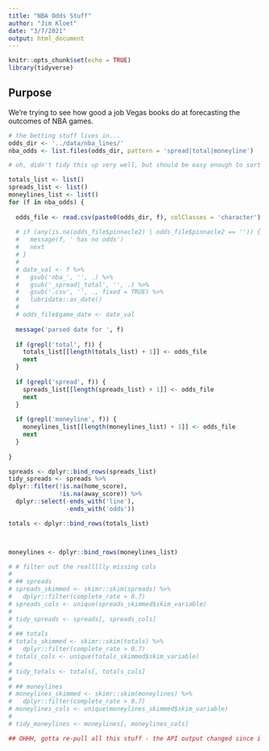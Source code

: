 ```yaml
---
title: "NBA Odds Stuff"
author: "Jim Kloet"
date: "3/7/2021"
output: html_document
---
```


```r
knitr::opts_chunk$set(echo = TRUE)
library(tidyverse)
```

## Purpose

We're trying to see how good a job Vegas books do at forecasting the outcomes of NBA games.

``` r
# the betting stuff lives in...
odds_dir <- '../data/nba_lines/'
nba_odds <- list.files(odds_dir, pattern = 'spread|total|moneyline')

# oh, didn't tidy this up very well, but should be easy enough to sort this out

totals_list <- list()
spreads_list <- list()
moneylines_list <- list()
for (f in nba_odds) {
  
  odds_file <- read.csv(paste0(odds_dir, f), colClasses = 'character')
  
  # if (any(is.na(odds_file$pinnacle2) | odds_file$pinnacle2 == '')) {
  #   message(f, ' has no odds')
  #   next
  # }
  # 
  # date_val <- f %>%
  #   gsub('nba_', '', .) %>%
  #   gsub('_spread|_total', '', .) %>%
  #   gsub('.csv', '', ., fixed = TRUE) %>%
  #   lubridate::as_date()
  # 
  # odds_file$game_date <- date_val
  
  message('parsed date for ', f)
  
  if (grepl('total', f)) {
    totals_list[[length(totals_list) + 1]] <- odds_file
    next
  }
  
  if (grepl('spread', f)) {
    spreads_list[[length(spreads_list) + 1]] <- odds_file
    next
  }
  
  if (grepl('moneyline', f)) {
    moneylines_list[[length(moneylines_list) + 1]] <- odds_file
    next
  }
  
}

spreads <- dplyr::bind_rows(spreads_list)
tidy_spreads <- spreads %>%
dplyr::filter(!is.na(home_score),
              !is.na(away_score)) %>%
  dplyr::select(-ends_with('line'),
                -ends_with('odds'))

totals <- dplyr::bind_rows(totals_list)



moneylines <- dplyr::bind_rows(moneylines_list)

# # filter out the reallllly missing cols
# 
# ## spreads
# spreads_skimmed <- skimr::skim(spreads) %>%
#   dplyr::filter(complete_rate > 0.7)
# spreads_cols <- unique(spreads_skimmed$skim_variable)
# 
# tidy_spreads <- spreads[, spreads_cols]
# 
# ## totals
# totals_skimmed <- skimr::skim(totals) %>%
#   dplyr::filter(complete_rate > 0.7)
# totals_cols <- unique(totals_skimmed$skim_variable)
# 
# tidy_totals <- totals[, totals_cols]
# 
# ## moneylines
# moneylines_skimmed <- skimr::skim(moneylines) %>%
#   dplyr::filter(complete_rate > 0.7)
# moneylines_cols <- unique(moneylines_skimmed$skim_variable)
# 
# tidy_moneylines <- moneylines[, moneylines_cols]

## OHHH, gotta re-pull all this stuff - the API output changed since i did this last :facepalm:

```
